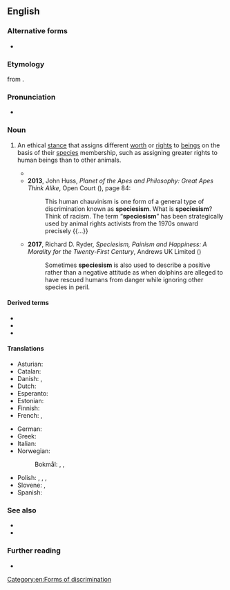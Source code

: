{{also|species-ism}}
==English==

===Alternative forms===
* {{alt|en|species-ism|speciesm|specism}}

===Etymology===
{{coinage|en|Richard D. Ryder|in=1970|nat=British|occ=animal rights advocate|nobycat=1}} from {{suffix|en|species|ism}}.

===Pronunciation===
* {{IPA|en|/ˈspiːʃiːˌzɪzəm/|/ˈspiːsiːˌzɪzəm/}}

===Noun===
{{en-noun|-}}

# {{lb|en|philosophy|ethics}} An ethical [[stance]] that assigns different [[worth]] or [[right]]s to [[beings]] on the basis of their [[species]] membership, such as assigning greater rights to human beings than to other animals. {{defdate|from 1970}}
#* {{quote-book|en|passage=Such is the breathtaking '''speciesism''' of our Christian-inspired attitudes, the abortion of a single human zygote (most of them are destined to be spontaneously aborted anyway) can arouse more moral solicitude and righteous indignation than the vivisection of any number of intelligent adult chimpanzees|author={{w|Richard Dawkins}}|title={{w|The Blind Watchmaker}}|publisher=W. W. Norton & Company, Inc.|location=New York|origyear=1986|year=1996|isbn=0-393-31570-3}}
#* '''2013''', John Huss, ''Planet of the Apes and Philosophy: Great Apes Think Alike'', Open Court ({{ISBN|9780812698275}}), page 84:
#*: This human chauvinism is one form of a general type of discrimination known as '''speciesism'''. What is '''speciesism'''? Think of racism. The term “'''speciesism'''” has  been strategically used by animal rights activists from the 1970s onward  precisely {{...}}
#* '''2017''', Richard D. Ryder, ''Speciesism, Painism and Happiness: A Morality for the Twenty-First Century'', Andrews UK Limited ({{ISBN|9781845405069}})
#*: Sometimes '''speciesism''' is also used to describe a positive rather than a negative  attitude as when dolphins are alleged to have rescued humans from danger  while ignoring other species in peril.

====Derived terms====
* {{l|en|antispeciesism}}
* {{l|en|speciesist}}
* {{l|en|specist}}

====Translations====
{{trans-top}}
* Asturian: {{t|ast|especismu|m}}
* Catalan: {{t|ca|especisme|m}}
* Danish: {{t|da|speciesisme|c}}, {{t|da|artschauvinisme|c}}
* Dutch: {{t|nl|speciesisme|m}}
* Esperanto: {{t|eo|speciismo}}
* Estonian: {{t|et|spetsiesism}}
* Finnish: {{t+|fi|spesismi}}
* French: {{t+|fr|spécisme|m}}, {{t+|fr|espécisme|m}}
{{trans-mid}}
* German: {{t+|de|Speziesismus|m}}
* Greek: {{t+|el|σπισισμός|m}}
* Italian: {{t+|it|specismo|m}}
* Norwegian:
*: Bokmål: {{t|nb|artssjåvinisme|m}}, {{t|nb|spesiesisme|m}}, {{t|nb|artsisme|m}}
* Polish: {{t+|pl|szowinizm gatunkowy|m}}, {{t|pl|dyskryminacja gatunkowa|f}}, {{t|pl|gatunkizm|m}}, {{t+|pl|gatunkowizm|m}}
* Slovene: {{t|sl|specizem|m}}, {{t|sl|speciesizem|m}}
* Spanish: {{t+|es|especismo|m}}
{{trans-bottom}}

===See also===
* {{l|en|anthropocentrism}}
* {{l|en|animal liberation}}

===Further reading===
* {{pedia}}

[[Category:en:Forms of discrimination]]